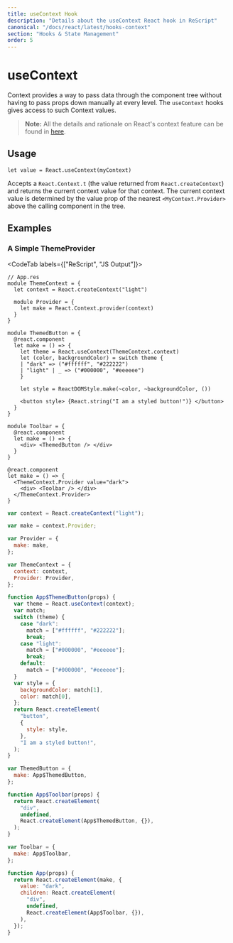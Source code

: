 ```yaml
---
title: useContext Hook
description: "Details about the useContext React hook in ReScript"
canonical: "/docs/react/latest/hooks-context"
section: "Hooks & State Management"
order: 5
---
```


# useContext

<Intro>

Context provides a way to pass data through the component tree without having to pass props down manually at every level. The `useContext` hooks gives access to such Context values.

</Intro>

> **Note:** All the details and rationale on React's context feature can be found in [here](./context).

## Usage

```res
let value = React.useContext(myContext)
```

Accepts a `React.Context.t` (the value returned from `React.createContext`) and returns the current context value for that context. The current context value is determined by the value prop of the nearest `<MyContext.Provider>` above the calling component in the tree.

## Examples

### A Simple ThemeProvider

<CodeTab labels={["ReScript", "JS Output"]}>

```res example
// App.res
module ThemeContext = {
  let context = React.createContext("light")

  module Provider = {
    let make = React.Context.provider(context)
  }
}

module ThemedButton = {
  @react.component
  let make = () => {
    let theme = React.useContext(ThemeContext.context)
    let (color, backgroundColor) = switch theme {
    | "dark" => ("#ffffff", "#222222")
    | "light" | _ => ("#000000", "#eeeeee")
    }

    let style = ReactDOMStyle.make(~color, ~backgroundColor, ())

    <button style> {React.string("I am a styled button!")} </button>
  }
}

module Toolbar = {
  @react.component
  let make = () => {
    <div> <ThemedButton /> </div>
  }
}

@react.component
let make = () => {
  <ThemeContext.Provider value="dark">
    <div> <Toolbar /> </div>
  </ThemeContext.Provider>
}
```

```js
var context = React.createContext("light");

var make = context.Provider;

var Provider = {
  make: make,
};

var ThemeContext = {
  context: context,
  Provider: Provider,
};

function App$ThemedButton(props) {
  var theme = React.useContext(context);
  var match;
  switch (theme) {
    case "dark":
      match = ["#ffffff", "#222222"];
      break;
    case "light":
      match = ["#000000", "#eeeeee"];
      break;
    default:
      match = ["#000000", "#eeeeee"];
  }
  var style = {
    backgroundColor: match[1],
    color: match[0],
  };
  return React.createElement(
    "button",
    {
      style: style,
    },
    "I am a styled button!",
  );
}

var ThemedButton = {
  make: App$ThemedButton,
};

function App$Toolbar(props) {
  return React.createElement(
    "div",
    undefined,
    React.createElement(App$ThemedButton, {}),
  );
}

var Toolbar = {
  make: App$Toolbar,
};

function App(props) {
  return React.createElement(make, {
    value: "dark",
    children: React.createElement(
      "div",
      undefined,
      React.createElement(App$Toolbar, {}),
    ),
  });
}
```

</CodeTab>
